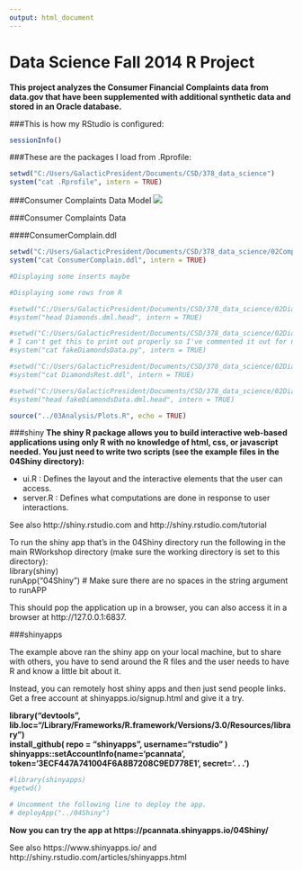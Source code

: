 ---
output: html_document
---
Data Science Fall 2014 R Project
===
**This project analyzes the Consumer Financial Complaints data from data.gov that have been supplemented with additional synthetic data and stored in an Oracle database.**




###This is how my RStudio is configured:
```{r}
sessionInfo()
```



<!-- CHANGE TO YOUR DIRECTORY -->
###These are the packages I load from .Rprofile:
```{r}
setwd("C:/Users/GalacticPresident/Documents/CSD/378_data_science") 
system("cat .Rprofile", intern = TRUE)
```



###Consumer Complaints Data Model
![](./ConsumerComplainDataModel.png)  




###Consumer Complaints Data 


<!-- CHANGE TO YOUR DIRECTORY ENDING IN /02ComplainData -->
####ConsumerComplain.ddl 
```{r}
setwd("C:/Users/GalacticPresident/Documents/CSD/378_data_science/02ComplainData")
system("cat ConsumerComplain.ddl", intern = TRUE)
``` 


<!-- MAYBE SHOW SOME INSERT STATEMENTS AS EXAMPLE DML? -->
```{r}
#Displaying some inserts maybe
```



<!-- DISPLAY FIRST ROWS OF THE TABLES FROM R, DO HEAD(TABLE) FUNCTIONS -->
```{r}
#Displaying some rows from R
```



<!-- CANNATA STUFF -->
<!-- ####First few rows of Complaints.dml -->



<!-- CANNATA STUFF, CHANGE ECHO TO TRUE TO DISPLAY -->
```{r, echo=FALSE}
#setwd("C:/Users/GalacticPresident/Documents/CSD/378_data_science/02DiamondsData")
#system("head Diamonds.dml.head", intern = TRUE)
``` 


<!-- CANNATA STUFF, CHANGE ECHO TO TRUE TO DISPLAY -->
<!-- ####Python script to generate synthetic Diamonds data. -->
```{r, tidy=TRUE, echo=FALSE}
#setwd("C:/Users/GalacticPresident/Documents/CSD/378_data_science/02DiamondsData")
# I can't get this to print out properly so I've commented it out for now.
#system("cat fakeDiamondsData.py", intern = TRUE)
``` 


<!-- CANNATA STUFF, CHANGE ECHO TO TRUE TO DISPLAY -->
<!-- ####DiamondsRest.ddl -->
```{r, echo=FALSE}
#setwd("C:/Users/GalacticPresident/Documents/CSD/378_data_science/02DiamondsData")
#system("cat DiamondsRest.ddl", intern = TRUE)
``` 



<!-- CANNATA STUFF, CHANGE ECHO TO TRUE TO DISPLAY -->
<!-- ####First few rows of fakeDiamondsData.dml -->
```{r, echo=FALSE}
#setwd("C:/Users/GalacticPresident/Documents/CSD/378_data_science/02DiamondsData")
#system("head fakeDiamondsData.dml.head", intern = TRUE)
``` 



<!-- DON'T CHANGE THIS DIRECTORY, WE DO R ANALYSIS AND DISPLAY OUR PLOTS AND STUFF HERE -->
```{r, echo=TRUE}
source("../03Analysis/Plots.R", echo = TRUE)
```



###shiny
**The shiny R package allows you to build interactive web-based applications using only R with no knowledge of html, css, or javascript needed. You just need to write two scripts (see the example files in the 04Shiny directory):**  

* ui.R : Defines the layout and the interactive elements that the user can access.  
* server.R : Defines what computations are done in response to user interactions. 

See also http://shiny.rstudio.com and http://shiny.rstudio.com/tutorial 

To run the shiny app that's in the 04Shiny directory run the following in the main RWorkshop directory (make sure the working directory is set to this directory):  
library(shiny)  
runApp("04Shiny")   # Make sure there are no spaces in the string argument to runAPP

This should pop the application up in a browser, you can also access it in a browser at http://127.0.0.1:6837. 

###shinyapps

The example above ran the shiny app on your local machine, but to share with others, you have to send around the R files and the user needs to have R and know a little bit about it.

Instead, you can remotely host shiny apps and then just send people links. Get a free account at shinyapps.io/signup.html and give it a try.

**library("devtools", lib.loc="/Library/Frameworks/R.framework/Versions/3.0/Resources/library")  
install_github( repo = "shinyapps", username="rstudio" )  
shinyapps::setAccountInfo(name='pcannata', token='3ECF447A741004F6A8B7208C9ED778E1', secret='. . . ')**  

<!-- FILL THIS IN EVENTUALLY IF WE NEED SHINY AND CHANGE ECHO TO TRUE TO DISPLAY -->
```{r, echo=FALSE}
#library(shinyapps)
#getwd()

# Uncomment the following line to deploy the app.
# deployApp("../04Shiny")
```


**Now you can try the app at https://pcannata.shinyapps.io/04Shiny/ **  

See also https://www.shinyapps.io/ and http://shiny.rstudio.com/articles/shinyapps.html 

